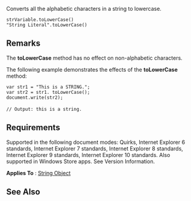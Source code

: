 Converts all the alphabetic characters in a string to lowercase.

 strVariable.toLowerCase()
 "String Literal".toLowerCase()

==Remarks==
The '''toLowerCase''' method has no effect on non-alphabetic characters.

The following example demonstrates the effects of the '''toLowerCase''' method:

 var str1 = "This is a STRING.";
 var str2 = str1. toLowerCase();
 document.write(str2);
 
 // Output: this is a string.

==Requirements==
Supported in the following document modes: Quirks, Internet Explorer 6 standards, Internet Explorer 7 standards, Internet Explorer 8 standards, Internet Explorer 9 standards, Internet Explorer 10 standards. Also supported in Windows Store apps. See Version Information.

'''Applies To''' : [[String|String Object]]


==See Also==

              

              
